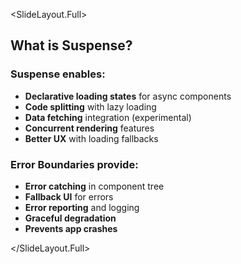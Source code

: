 
<SlideLayout.Full>
## What is Suspense?

### Suspense enables:
- **Declarative loading states** for async components
- **Code splitting** with lazy loading
- **Data fetching** integration (experimental)
- **Concurrent rendering** features
- **Better UX** with loading fallbacks

### Error Boundaries provide:
- **Error catching** in component tree
- **Fallback UI** for errors
- **Error reporting** and logging
- **Graceful degradation**
- **Prevents app crashes**

</SlideLayout.Full>